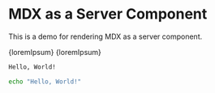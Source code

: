 
# MDX as a Server Component

This is a demo for rendering MDX as a server component.

<CodeBlock lang="typescript" title="lorem-ipsum.ts" lineNumbers>
  {loremIpsum}
</CodeBlock>

<CodeBlock lang="typescript" title="lorem-ipsum.ts">
  {loremIpsum}
</CodeBlock>

```txt Plaintext
Hello, World!
```

```sh
echo "Hello, World!"
```
